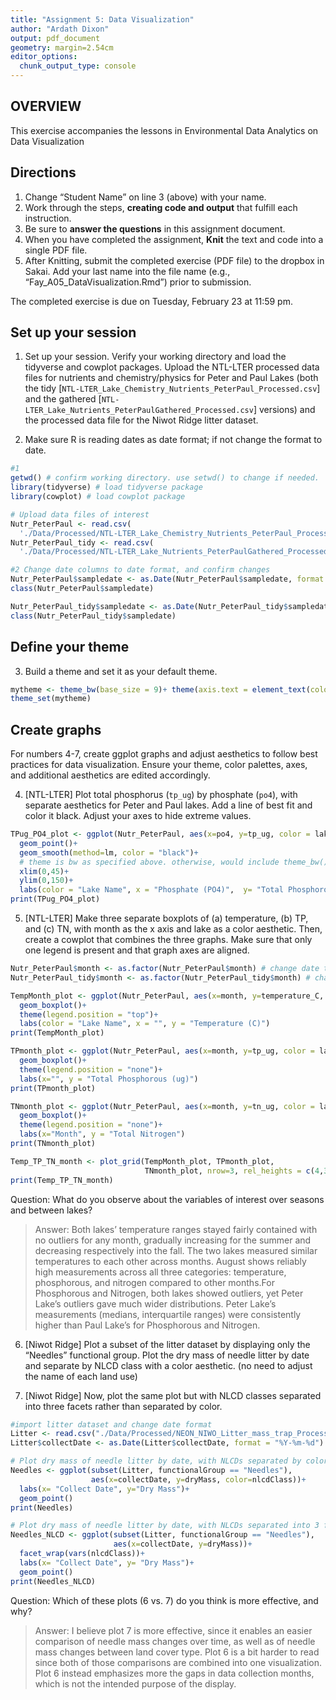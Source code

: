 ```yaml
---
title: "Assignment 5: Data Visualization"
author: "Ardath Dixon"
output: pdf_document
geometry: margin=2.54cm
editor_options: 
  chunk_output_type: console
---
```


## OVERVIEW

This exercise accompanies the lessons in Environmental Data Analytics on Data Visualization 

## Directions
1. Change "Student Name" on line 3 (above) with your name.
2. Work through the steps, **creating code and output** that fulfill each instruction.
3. Be sure to **answer the questions** in this assignment document.
4. When you have completed the assignment, **Knit** the text and code into a single PDF file.
5. After Knitting, submit the completed exercise (PDF file) to the dropbox in Sakai. Add your last name into the file name (e.g., "Fay_A05_DataVisualization.Rmd") prior to submission.

The completed exercise is due on Tuesday, February 23 at 11:59 pm.



## Set up your session 
1. Set up your session. Verify your working directory and load the tidyverse 
and cowplot packages. Upload the NTL-LTER processed data files for nutrients 
and chemistry/physics for Peter and Paul Lakes (both the tidy 
[`NTL-LTER_Lake_Chemistry_Nutrients_PeterPaul_Processed.csv`] and the gathered
[`NTL-LTER_Lake_Nutrients_PeterPaulGathered_Processed.csv`] versions) and 
the processed data file for the Niwot Ridge litter dataset. 

2. Make sure R is reading dates as date format; if not change the format to date.

```r
#1 
getwd() # confirm working directory. use setwd() to change if needed.
library(tidyverse) # load tidyverse package
library(cowplot) # load cowplot package

# Upload data files of interest
Nutr_PeterPaul <- read.csv(
  './Data/Processed/NTL-LTER_Lake_Chemistry_Nutrients_PeterPaul_Processed.csv')
Nutr_PeterPaul_tidy <- read.csv(
  './Data/Processed/NTL-LTER_Lake_Nutrients_PeterPaulGathered_Processed.csv')

#2 Change date columns to date format, and confirm changes
Nutr_PeterPaul$sampledate <- as.Date(Nutr_PeterPaul$sampledate, format = "%m/%d/%Y")
class(Nutr_PeterPaul$sampledate)

Nutr_PeterPaul_tidy$sampledate <- as.Date(Nutr_PeterPaul_tidy$sampledate, format = "%Y-%m-%d")
class(Nutr_PeterPaul_tidy$sampledate)

```
## Define your theme
3. Build a theme and set it as your default theme.

```r
mytheme <- theme_bw(base_size = 9)+ theme(axis.text = element_text(color="dark gray"))
theme_set(mytheme)

```

## Create graphs
For numbers 4-7, create ggplot graphs and adjust aesthetics to follow best practices for data visualization. Ensure your theme, color palettes, axes, and additional aesthetics are edited accordingly.

4. [NTL-LTER] Plot total phosphorus (`tp_ug`) by phosphate (`po4`), with separate aesthetics for Peter and Paul lakes. Add a line of best fit and color it black. Adjust your axes to hide extreme values.

```r
TPug_PO4_plot <- ggplot(Nutr_PeterPaul, aes(x=po4, y=tp_ug, color = lakename))+
  geom_point()+
  geom_smooth(method=lm, color = "black")+
  # theme is bw as specified above. otherwise, would include theme_bw()+
  xlim(0,45)+
  ylim(0,150)+
  labs(color = "Lake Name", x = "Phosphate (PO4)",  y= "Total Phosphorous (ug)")
print(TPug_PO4_plot)
```


5. [NTL-LTER] Make three separate boxplots of (a) temperature, (b) TP, and (c) TN, with month as the x axis and lake as a color aesthetic. Then, create a cowplot that combines the three graphs. Make sure that only one legend is present and that graph axes are aligned.

```r
Nutr_PeterPaul$month <- as.factor(Nutr_PeterPaul$month) # change date to date format
Nutr_PeterPaul_tidy$month <- as.factor(Nutr_PeterPaul_tidy$month) # change date to date format

TempMonth_plot <- ggplot(Nutr_PeterPaul, aes(x=month, y=temperature_C, color=lakename))+
  geom_boxplot()+
  theme(legend.position = "top")+
  labs(color = "Lake Name", x = "", y = "Temperature (C)")
print(TempMonth_plot)

TPmonth_plot <- ggplot(Nutr_PeterPaul, aes(x=month, y=tp_ug, color = lakename))+
  geom_boxplot()+
  theme(legend.position = "none")+
  labs(x="", y = "Total Phosphorous (ug)")
print(TPmonth_plot)

TNmonth_plot <- ggplot(Nutr_PeterPaul, aes(x=month, y=tn_ug, color = lakename))+
  geom_boxplot()+
  theme(legend.position = "none")+
  labs(x="Month", y = "Total Nitrogen")
print(TNmonth_plot)

Temp_TP_TN_month <- plot_grid(TempMonth_plot, TPmonth_plot, 
                              TNmonth_plot, nrow=3, rel_heights = c(4,3,3))
print(Temp_TP_TN_month)
```

Question: What do you observe about the variables of interest over seasons and between lakes? 

> Answer: Both lakes' temperature ranges stayed fairly contained with no outliers for any month, gradually increasing for the summer and decreasing respectively into the fall. The two lakes measured similar temperatures to each other across months. August shows reliably high measurements across all three categories: temperature, phosphorous, and nitrogen compared to other months.For Phosphorous and Nitrogen, both lakes showed outliers, yet Peter Lake's outliers gave much wider distributions. Peter Lake's measurements (medians, interquartile ranges) were consistently higher than Paul Lake's for Phosphorous and Nitrogen. 

6. [Niwot Ridge] Plot a subset of the litter dataset by displaying only the "Needles" functional group. Plot the dry mass of needle litter by date and separate by NLCD class with a color aesthetic. (no need to adjust the name of each land use)

7. [Niwot Ridge] Now, plot the same plot but with NLCD classes separated into three facets rather than separated by color. 

```r
#import litter dataset and change date format
Litter <- read.csv("./Data/Processed/NEON_NIWO_Litter_mass_trap_Processed.csv")
Litter$collectDate <- as.Date(Litter$collectDate, format = "%Y-%m-%d")

# Plot dry mass of needle litter by date, with NLCDs separated by colors
Needles <- ggplot(subset(Litter, functionalGroup == "Needles"),
                  aes(x=collectDate, y=dryMass, color=nlcdClass))+
  labs(x= "Collect Date", y="Dry Mass")+
  geom_point()
print(Needles)

# Plot dry mass of needle litter by date, with NLCDs separated into 3 facets
Needles_NLCD <- ggplot(subset(Litter, functionalGroup == "Needles"), 
                       aes(x=collectDate, y=dryMass))+
  facet_wrap(vars(nlcdClass))+
  labs(x= "Collect Date", y= "Dry Mass")+
  geom_point()
print(Needles_NLCD)

```
Question: Which of these plots (6 vs. 7) do you think is more effective, and why? 

> Answer: I believe plot 7 is more effective, since it enables an easier comparison of needle mass changes over time, as well as of needle mass changes between land cover type. Plot 6 is a bit harder to read since both of those comparisons are combined into one visualization. Plot 6 instead emphasizes more the gaps in data collection months, which is not the intended purpose of the display.

